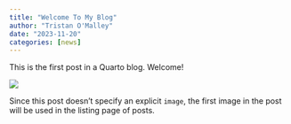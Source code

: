 ```yaml
---
title: "Welcome To My Blog"
author: "Tristan O'Malley"
date: "2023-11-20"
categories: [news]
---
```


This is the first post in a Quarto blog. Welcome!

![](thumbnail.jpg)

Since this post doesn't specify an explicit `image`, the first image in the post will be used in the listing page of posts.
